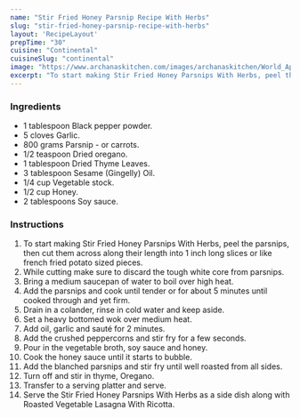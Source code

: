 ---
name: "Stir Fried Honey Parsnip Recipe With Herbs"
slug: "stir-fried-honey-parsnip-recipe-with-herbs"
layout: 'RecipeLayout'
prepTime: "30"
cuisine: "Continental"
cuisineSlug: "continental"
image: "https://www.archanaskitchen.com/images/archanaskitchen/World_Appetizers/Stir_Fried_Honey_Parsnip_Recipe_with_Herbs-1_1600.jpg"
excerpt: "To start making Stir Fried Honey Parsnips With Herbs, peel the parsnips, then cut them across along their length into 1 inch long slices or like french fried potato sized pieces"
---

### Ingredients

- 1 tablespoon Black pepper powder.
- 5 cloves Garlic.
- 800 grams Parsnip - or carrots.
- 1/2 teaspoon Dried oregano.
- 1 tablespoon Dried Thyme Leaves.
- 3 tablespoon Sesame (Gingelly) Oil.
- 1/4 cup Vegetable stock.
- 1/2 cup Honey.
- 2 tablespoons Soy sauce.

### Instructions

1. To start making Stir Fried Honey Parsnips With Herbs, peel the parsnips, then cut them across along their length into 1 inch long slices or like french fried potato sized pieces.
1. While cutting make sure to discard the tough white core from parsnips.
1. Bring a medium saucepan of water to boil over high heat.
1. Add the parsnips and cook until tender or for about 5 minutes until cooked through and yet firm.
1. Drain in a colander, rinse in cold water and keep aside.
1. Set a heavy bottomed wok over medium heat.
1. Add oil, garlic and sauté for 2 minutes.
1. Add the crushed peppercorns and stir fry for a few seconds.
1. Pour in the vegetable broth, soy sauce and honey.
1. Cook the honey sauce until it starts to bubble.
1. Add the blanched parsnips and stir fry until well roasted from all sides.
1. Turn off and stir in thyme, Oregano.
1. Transfer to a serving platter and serve.
1. Serve the Stir Fried Honey Parsnips With Herbs as a side dish along with Roasted Vegetable Lasagna With Ricotta.
